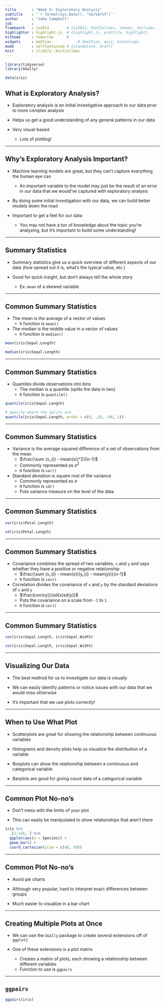 ```yaml
---
title       : "Week 5: Exploratory Analysis"
subtitle    : '`r format(Sys.Date(), "%m/%d/%Y")`'
author      : "Jake Campbell"
job         : 
framework   : io2012        # {io2012, html5slides, shower, dzslides, ...}
highlighter : highlight.js  # {highlight.js, prettify, highlight}
hitheme     : tomorrow      # 
widgets     : mathjax            # {mathjax, quiz, bootstrap}
mode        : selfcontained # {standalone, draft}
knit        : slidify::knit2slides
---
```


```r
library(tidyverse)
library(GGally)

data(iris)
```

## What is Exploratory Analysis?

- Exploratory analysis is an initial investigative approach to our data prior to more complex analysis

- Helps us get a good understanding of any general patterns in our data

- Very visual-based
  + Lots of plotting!

---

## Why's Exploratory Analysis Important?

- Machine learning models are great, but they can't capture everything the human eye can
  + An important variable to the model may just be the result of an error in our data that we would've captured with exploratory analysis
  
- By doing some initial investigation with our data, we can build better models down the road

- Important to get a feel for our data
  + You may not have a ton of knowledge about the topic you're analyzing, but it's important to build some understanding!

---

## Summary Statistics

- Summary statistics give us a quick overview of different aspects of our data (how spread out it is, what's the typical value, etc.)

- Good for quick insight, but don't always tell the whole story
  + Ex: `mean` of a skewed variable

---

## Common Summary Statistics

- The mean is the average of a vector of values
  + `R` function is `mean()`

- The median is the middle value in a vector of values
  + `R` function is `median()`
  
```r
mean(iris$Sepal.Length)

median(iris$Sepal.Length)
```

---

## Common Summary Statistics

- Quantiles divide observations into bins
  + The median is a quantile (splits the data in two)
  + `R` function is `quantile()`

```r
quantile(iris$Sepal.Length)

# Specify where the splits are
quantile(iris$Sepal.Length, probs = c(0, .33, .66, 1))
```

---

## Common Summary Statistics

- Variance is the average squared difference of a set of observations from the mean
  + $\frac{\sum (x_{i} - mean(x))^2}{n-1}$
  + Commonly represented as $\sigma^2$
  + `R` function is `var()`
  
- Standard deviation is square root of the variance
  + Commonly represented as $\sigma$
  + `R` function is `sd()`
  + Puts variance measure on the level of the data

---

## Common Summary Statistics

```r
var(iris$Petal.Length)

sd(iris$Petal.Length)
```

---

## Common Summary Statistics

- Covariance combines the spread of two variables, `x` and `y` and says whether they have a positive or negative relationship
  + $\frac{\sum (x_{i} - mean(x))(y_{i} - mean(y))}{n-1}$
  + `R` function is `cov()`

- Correlation divides the covariance of `x` and `y` by the standard deviations of `x` and `y`
  + $\frac{cov(xy)}{sd(x)sd(y)}$
  + Puts the covariance on a scale from `-1` to `1`
  + `R` function is `cor()`

---

## Common Summary Statistics

```r
cov(iris$Sepal.Length, iris$Sepal.Width)

cor(iris$Sepal.Length, iris$Sepal.Width)
```

---

## Visualizing Our Data

- The best method for us to investigate our data is visually

- We can easily identify patterns or notice issues with our data that we would miss otherwise

- It's important that we use plots correctly!

---

## When to Use What Plot

- Scatterplots are great for showing the relationship between continuous variables

- Histograms and density plots help us visualize the distribution of a variable

- Boxplots can show the relationship between a continuous and categorical variable

- Barplots are good for giving count data of a categorical variable

---

## Common Plot No-no's

- Don't mess with the limits of your plot

- This can easily be manipulated to show relationships that aren't there

```r
iris %>%
  .[1:145, ] %>% 
  ggplot(aes(x = Species)) +
  geom_bar() +
  coord_cartesian(ylim = c(40, 50))
```

---

## Common Plot No-no's

- Avoid pie charts

- Although very popular, hard to interpret exact differences between groups

- Much easier to visualize in a bar chart

---

## Creating Multiple Plots at Once

- We can use the `GGally` package to create several extensions off of `ggplot2`

- One of these extensions is a plot matrix
  + Creates a matrix of plots, each showing a relationship between different variables
  + Function to use is `ggpairs`

---

## `ggpairs`

```r
ggpairs(iris)
```